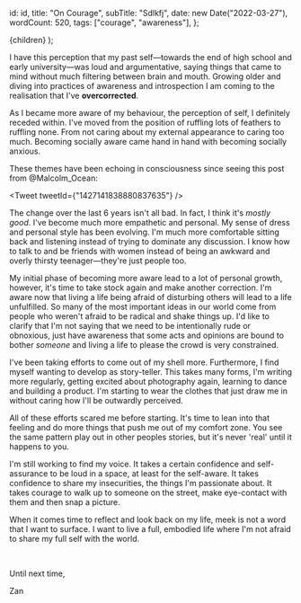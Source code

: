   id: id,
  title: "On Courage",
  subTitle: "Sdlkfj",
  date: new Date("2022-03-27"),
  wordCount: 520,
  tags: ["courage", "awareness"],
};


  <ReferenceProvider value={id}>
    <Layout meta={meta}>
      <References references={references} />
      {children}
    </Layout>
  </ReferenceProvider>
);

I have this perception that my past self—towards the end of high school and early university—was loud and argumentative, saying things that came to mind without much filtering between brain and mouth.
Growing older and diving into practices of awareness and introspection I am coming to the realisation that I've __overcorrected__.

As I became more aware of my behaviour, the perception of self, I definitely receded within. I've moved from the position of ruffling lots of feathers to ruffling none.
From not caring about my external appearance to caring too much.
Becoming socially aware came hand in hand with becoming socially anxious.

These themes have been echoing in consciousness since seeing this post from @Malcolm_Ocean:

<Tweet tweetId={"1427141838880837635"} />

The change over the last 6 years isn't all bad. In fact, I think it's *mostly good*. I've become much more empathetic and personal.
My sense of dress and personal style has been evolving.
I'm much more comfortable sitting back and listening instead of trying to dominate any discussion.
I know how to talk to and be friends with women instead of being an awkward and overly thirsty teenager—they're just people too.

My initial phase of becoming more aware lead to a lot of personal growth, however, it's time to take stock again and make another correction.
I'm aware now that living a life being afraid of disturbing others will lead to a life unfulfilled.
So many of the most important ideas in our world come from people who weren't afraid to be radical and shake things up.
I'd like to clarify that I'm not saying that we need to be intentionally rude or obnoxious, just have  awareness that some acts and opinions
are bound to bother *someone* and living a life to please the crowd is very constrained.

I've been taking efforts to come out of my shell more. Furthermore, I find myself wanting to develop as story-teller.
This takes many forms, I'm writing more regularly, getting excited about photography again, learning to dance and building a product.
I'm starting to wear the clothes that just draw me in without caring how I'll be outwardly perceived.

All of these efforts scared me before starting.
It's time to lean into that feeling and do more things that push me out of my comfort zone.
You see the same pattern play out in other peoples stories, but it's never 'real' until it happens to you.

I'm still working to find my voice. It takes a certain confidence and self-assurance to be loud in a space, at least for the self-aware.
It takes confidence to share my insecurities, the things I'm passionate about.
It takes courage to walk up to someone on the street, make eye-contact with them and then snap a picture.

When it comes time to reflect and look back on my life, meek is not a word that I want to surface.
I want to live a full, embodied life where I'm not afraid to share my full self with the world.


<br />

Until next time,

Zan
